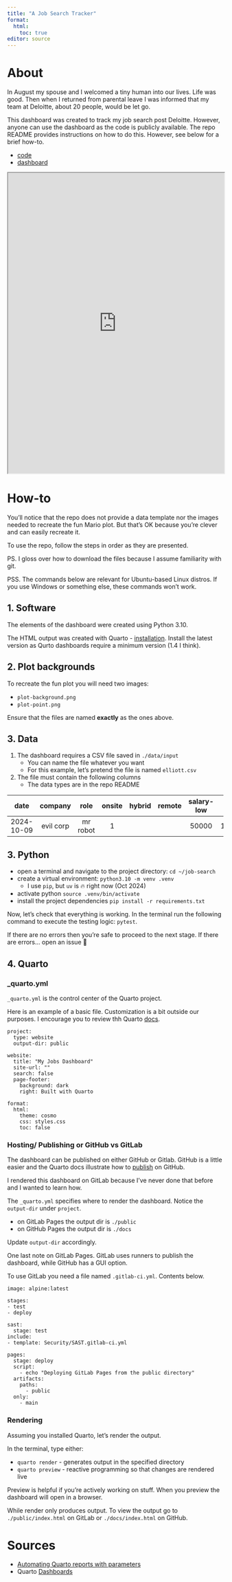 ```yaml
---
title: "A Job Search Tracker"
format:
  html:
    toc: true
editor: source
---
```


# About

In August my spouse and I welcomed a tiny human into our lives.
Life was good.
Then when I returned from parental leave I was informed that my team at Deloitte, about 20 people, would be let go.

This dashboard was created to track my job search post Deloitte.
However, anyone can use the dashboard as the code is publicly available.
The repo README provides instructions on how to do this.
However, see below for a brief how-to.

- [code](https://gitlab.com/hail_hydra/job-search)
- [dashboard](https://job-search-cd9a22.gitlab.io/)

::: {=html}
<iframe src="https://job-search-cd9a22.gitlab.io/" width="100%" height="700px"></iframe>
:::

\newpage

# How-to

You'll notice that the repo does not provide a data template nor the images needed to recreate the fun Mario plot.
But that's OK because you're clever and can easily recreate it.

To use the repo, follow the steps in order as they are presented.

PS. I gloss over how to download the files because I assume familiarity with git.

PSS. The commands below are relevant for Ubuntu-based Linux distros.
If you use Windows or something else, these commands won't work.

## 1. Software

The elements of the dashboard were created using Python 3.10.

The HTML output was created with Quarto - [installation](https://quarto.org/docs/get-started/).
Install the latest version as Qurto dashboards require a minimum version (1.4 I think).

## 2. Plot backgrounds

To recreate the fun plot you will need two images:

- `plot-background.png`
- `plot-point.png`

Ensure that the files are named **exactly** as the ones above.

## 3. Data

1. The dashboard requires a CSV file saved in `./data/input`
    - You can name the file whatever you want
    - For this example, let's pretend the file is named `elliott.csv`
2. The file must contain the following columns
    - The data types are in the repo README

| date | company | role | onsite | hybrid | remote | salary-low | salary-high | rejected | interviewed | offer | accepted |
|:----:|:-------:|:----:|:------:|:------:|:------:|:----------:|:-----------:|:--------:|:-----------:|:-----:|:--------:|
|2024-10-09|evil corp|mr robot|1|||50000|1000000||1|1|1|

## 3. Python

- open a terminal and navigate to the project directory: `cd ~/job-search`
- create a virtual environment: `python3.10 -m venv .venv`
  - I use `pip`, but `uv` is 🔥 right now (Oct 2024)
- activate python `source .venv/bin/activate`
- install the project dependencies `pip install -r requirements.txt`

Now, let's check that everything is working.
In the terminal run the following command to execute the testing logic: `pytest`.

If there are no errors then you're safe to proceed to the next stage.
If there are errors... open an issue 🤷

## 4. Quarto

### _quarto.yml

`_quarto.yml` is the control center of the Quarto project.

Here is an example of a basic file.
Customization is a bit outside our purposes.
I encourage you to review thh Quarto [docs](https://quarto.org/docs/reference/).

```
project:
  type: website
  output-dir: public

website:
  title: "My Jobs Dashboard"
  site-url: ""
  search: false
  page-footer: 
    background: dark 
    right: Built with Quarto

format:
  html:
    theme: cosmo
    css: styles.css
    toc: false
```

### Hosting/ Publishing or GitHub vs GitLab

The dashboard can be published on either GitHub or Gitlab.
GitHub is a little easier and the Quarto docs illustrate how to [publish](https://quarto.org/docs/publishing/) on GitHub.

I rendered this dashboard on GitLab because I've never done that before and I wanted to learn how.

The `_quarto.yml` specifies where to render the dashboard.
Notice the `output-dir` under `project`.

- on GitLab Pages the output dir is `./public`
- on GitHub Pages the output dir is `./docs`

Update `output-dir` accordingly.

One last note on GitLab Pages.
GitLab uses runners to publish the dashboard, while GitHub has a GUI option.

To use GitLab you need a file named `.gitlab-ci.yml`.
Contents below.

```
image: alpine:latest

stages:
- test
- deploy

sast:
  stage: test
include:
- template: Security/SAST.gitlab-ci.yml

pages:
  stage: deploy
  script:
    - echo "Deploying GitLab Pages from the public directory"
  artifacts:
    paths:
      - public 
  only:
    - main
```

### Rendering

Assuming you installed Quarto, let's render the output.

In the terminal, type either:

- `quarto render` - generates output in the specified directory
- `quarto preview` - reactive programming so that changes are rendered live

Preview is helpful if you're actively working on stuff.
When you preview the dashboard will open in a browser.

While render only produces output.
To view the output go to `./public/index.html` on GitLab or `./docs/index.html` on GitHub.

# Sources

- [Automating Quarto reports with parameters](https://posit.co/blog/parameterized-quarto/?mkt_tok=NzA5LU5YTi03MDYAAAGWBzgd8C3YF2Z3WJ0sCKNLO7frm1nb1oY62LJ6xTO3gkAfRm94nLa_lU3LoRe9ZGg1Ynvti57KZFZH77r-b15iDbPZqll4cMHMSAxQLLXyA2k)
- Quarto [Dashboards](https://quarto.org/docs/dashboards/)